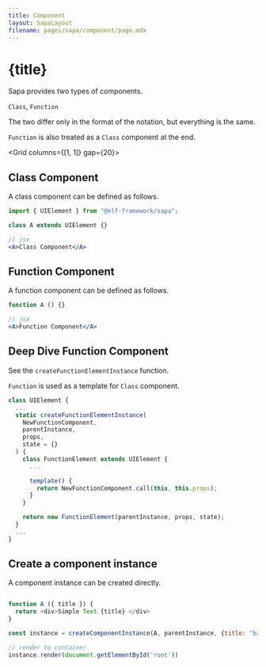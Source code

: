 ```yaml
---
title: Component
layout: SapaLayout
filename: pages/sapa/component/page.mdx
---
```




# {title}

Sapa provides two types of components.

`Class`, `Function`

The two differ only in the format of the notation, but everything is the same.

`Function` is also treated as a `Class` component at the end.

<Grid columns={[1, 1]} gap={20}>
  <div>

## Class Component 

A class component can be defined as follows.

```jsx
import { UIElement } from "@elf-framework/sapa";

class A extends UIElement {}

// jsx
<A>Class Component</A>
```
  
  </div>
  <div>

## Function Component 

A function component can be defined as follows.

```jsx
function A () {}

// jsx
<A>Function Component</A>
```
  </div>
</Grid>

## Deep Dive Function Component 

See the `createFunctionElementInstance` function.

`Function` is used as a template for `Class` component.

```js
class UIElement {
  ...
  static createFunctionElementInstance(
    NewFunctionComponent,
    parentInstance,
    props,
    state = {}
  ) {
    class FunctionElement extends UIElement {
      ...

      template() {
        return NewFunctionComponent.call(this, this.props);
      }
    }

    return new FunctionElement(parentInstance, props, state);
  }
  ...
}
```

## Create a component instance 

A component instance can be created directly.

```js

function A ({ title }) {
  return <div>Simple Text {title} </div>
}

const instance = createComponentInstance(A, parentInstance, {title: "background"});

// render to container 
instance.render(document.getElementById('root'))

```